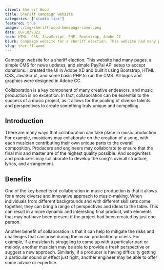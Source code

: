 ```yaml
---
client: Sherrif Wood
title: Sheriff campaign website.
categories: ["studio tips"]
featured: true
image: ./img/sheriff-wood-homepage-cover.png
date: 08/10/2021
tech: HTML, CSS, JavaScript, PHP, Bootstrap, Adobe CC
blurb: Campaign website for a sheriff election. This website had many pages, a simple CMS for news updates, and simple PayPal API setup to accept donations. I created the UI in Adobe XD and built it using Bootstrap, HTML, CSS, JavaScript, and some basic PHP to run the CMS. All logos and graphics were designed in Adobe CC.
slug: sheriff-wood
---
```


Campaign website for a sheriff election. This website had many pages, a simple CMS for news updates, and simple PayPal API setup to accept donations. I created the UI in Adobe XD and built it using Bootstrap, HTML, CSS, JavaScript, and some basic PHP to run the CMS. All logos and graphics were designed in Adobe CC.

Collaboration is a key component of many creative endeavors, and music production is no exception. In fact, collaboration can be essential to the success of a music project, as it allows for the pooling of diverse talents and perspectives to create something truly unique and compelling.

## Introduction

There are many ways that collaboration can take place in music production. For example, musicians may collaborate on the creation of a song, with each musician contributing their own unique parts to the overall composition. Producers and engineers may collaborate to ensure that the final mix and master are of the highest quality possible. And songwriters and producers may collaborate to develop the song's overall structure, lyrics, and arrangement.

## Benefits

One of the key benefits of collaboration in music production is that it allows for a more diverse and innovative approach to music-making. When individuals from different backgrounds and with different skill sets come together, they can bring a range of perspectives and ideas to the table. This can result in a more dynamic and interesting final product, with elements that may not have been present if the project had been created by just one person.

Another benefit of collaboration is that it can help to mitigate the risks and challenges that can arise during the music production process. For example, if a musician is struggling to come up with a particular part or melody, another musician may be able to provide a fresh perspective or suggest a new approach. Similarly, if a producer is having difficulty getting a particular sound or effect just right, another engineer may be able to offer some advice or expertise.
